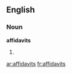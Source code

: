 ==English==

===Noun===
'''affidavits'''

# {{plural of|[[affidavit]]}}

[[ar:affidavits]]
[[fr:affidavits]]
